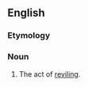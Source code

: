 ==English==

===Etymology===
{{suffix|en|revile|ment}}

===Noun===
{{en-noun}}

# The act of [[revile|reviling]].